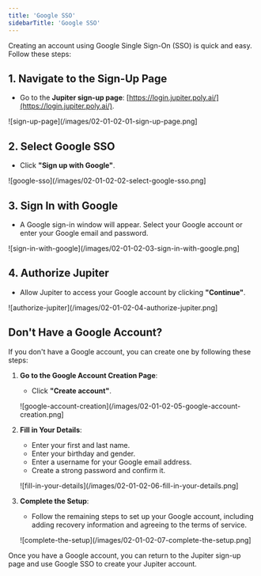 ```yaml
---
title: 'Google SSO'
sidebarTitle: 'Google SSO'
---
```


Creating an account using Google Single Sign-On (SSO) is quick and easy. Follow these steps:

## 1. Navigate to the Sign-Up Page
   - Go to the **Jupiter sign-up page**: [https://login.jupiter.poly.ai/](https://login.jupiter.poly.ai/).

   ![sign-up-page](/images/02-01-02-01-sign-up-page.png]

## 2. Select Google SSO
   - Click **"Sign up with Google"**.

   ![google-sso](/images/02-01-02-02-select-google-sso.png]

## 3. Sign In with Google
   - A Google sign-in window will appear. Select your Google account or enter your Google email and password.

   ![sign-in-with-google](/images/02-01-02-03-sign-in-with-google.png]

## 4. Authorize Jupiter
   - Allow Jupiter to access your Google account by clicking **"Continue"**.

   ![authorize-jupiter](/images/02-01-02-04-authorize-jupiter.png]

## Don't Have a Google Account?

If you don't have a Google account, you can create one by following these steps:

1. **Go to the Google Account Creation Page**:
   - Click **"Create account"**.

   ![google-account-creation](/images/02-01-02-05-google-account-creation.png]

2. **Fill in Your Details**:
   - Enter your first and last name.
   - Enter your birthday and gender.
   - Enter a username for your Google email address.
   - Create a strong password and confirm it.

   ![fill-in-your-details](/images/02-01-02-06-fill-in-your-details.png]

3. **Complete the Setup**:
   - Follow the remaining steps to set up your Google account, including adding recovery information and agreeing to the terms of service.

   ![complete-the-setup](/images/02-01-02-07-complete-the-setup.png]

Once you have a Google account, you can return to the Jupiter sign-up page and use Google SSO to create your Jupiter account.